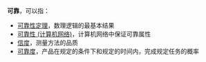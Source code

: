 '''可靠'''，可以指：

*[[可靠性定理|可靠性定理]]，数理逻辑的最基本结果
*[[可靠性_(计算机网络)|可靠性 (计算机网络)]]，计算机网络中保证可靠属性
*[[信度|信度]]，测量方法的品质
*[[可靠度|可靠度]]，产品在规定的条件下和规定的时间内，完成规定任务的概率

{{Disambig|Cat=二字消歧义}}